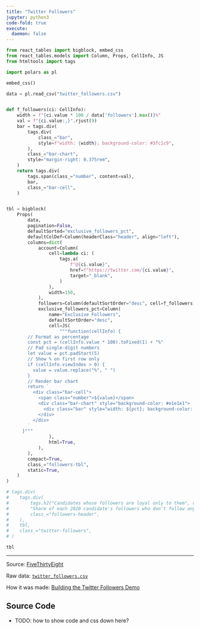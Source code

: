 ```yaml
---
title: "Twitter Followers"
jupyter: python3
code-fold: true
execute:
  daemon: false
---
```



<link href = "https://fonts.googleapis.com/css?family=Karla:400,700|Fira+Mono&display=fallback" rel = "stylesheet" />

<style>
.twitter-followers {
  margin: 0 auto;
  width: 575px;
  font-family: Karla, "Helvetica Neue", Helvetica, Arial, sans-serif;
}

.followers-header {
  margin: 1.125rem 0;
  font-size: 1rem;
}

.followers-title {
  font-size: 1.25rem;
  font-weight: 600;
}

.followers-tbl {
  font-size: 0.875rem;
  line-height: 1.125rem;
}

.followers-tbl a {
  color: inherit;
  text-decoration: none;
}

.followers-tbl a:hover,
.followers-tbl a:focus {
  text-decoration: underline;
  text-decoration-thickness: max(1px, 0.0625rem);
}

.header {
  border-bottom: 2px solid #555;
  font-size: 0.8125rem;
  font-weight: 400;
  text-transform: uppercase;
}

.header:hover {
  background-color: #eee;
}

.bar-cell {
  display: flex;
  align-items: center;
}

.number {
  font-family: "Fira Mono", Consolas, Monaco, monospace;
  font-size: 0.84375rem;
  white-space: pre;
}

.bar-chart {
  flex-grow: 1;
  margin-left: 0.375rem;
  height: 0.875rem;
}

.bar {
  height: 100%;
}
</style>


```python

from react_tables import bigblock, embed_css
from react_tables.models import Column, Props, CellInfo, JS
from htmltools import tags

import polars as pl

embed_css()

data = pl.read_csv("twitter_followers.csv")


def f_followers(ci: CellInfo):
    width = f"{ci.value * 100 / data['followers'].max()}%"
    val = f"{ci.value:,}".rjust(9)
    bar = tags.div(
        tags.div(
            class_="bar",
            style=f"width: {width}; background-color: #3fc1c9",
        ),
        class_="bar-chart",
        style="margin-right: 0.375rem",
    )
    return tags.div(
        tags.span(class_="number", content=val),
        bar,
        class_="bar-cell",
    )


tbl = bigblock(
    Props(
        data,
        pagination=False,
        defaultSorted="exclusive_followers_pct",
        defaultColDef=Column(headerClass="header", align="left"),
        columns=dict(
            account=Column(
                cell=lambda ci: (
                    tags.a(
                        f"@{ci.value}",
                        href=f"https://twitter.com/{ci.value}",
                        target="_blank",
                    )
                ),
                width=150,
            ),
            followers=Column(defaultSortOrder="desc", cell=f_followers),
            exclusive_followers_pct=Column(
                name="Exclusive Followers",
                defaultSortOrder="desc",
                cell=JS(
                    """function(cellInfo) {
        // Format as percentage
        const pct = (cellInfo.value * 100).toFixed(1) + "%"
        // Pad single-digit numbers
        let value = pct.padStart(5)
        // Show % on first row only
        if (cellInfo.viewIndex > 0) {
          value = value.replace("%", " ")
        }
        // Render bar chart
        return `
          <div class="bar-cell">
            <span class="number">${value}</span>
            <div class="bar-chart" style="background-color: #e1e1e1">
              <div class="bar" style="width: ${pct}; background-color: #fc5185"></div>
            </div>
          </div>
        `
      }"""
                ),
                html=True,
            ),
        ),
        compact=True,
        class_="followers-tbl",
        static=True,
    )
)

# tags.div(
#    tags.div(
#        tags.h2("Candidates whose followers are loyal only to them", class_="followers-title"),
#        "Share of each 2020 candidate's followers who don't follow any other candidates",
#        class_="followers-header",
#    ),
#    tbl,
#    class_="twitter-followers",
# )

tbl
```

---

Source: [FiveThirtyEight](https://fivethirtyeight.com/features/which-2020-candidates-have-the-most-in-common-on-twitter/)

Raw data: [`twitter_followers.csv`](twitter_followers.csv)

How it was made: [Building the Twitter Followers Demo](../building-twitter-followers.html)

<h2>Source Code</h2>

* TODO: how to show code and css down here?